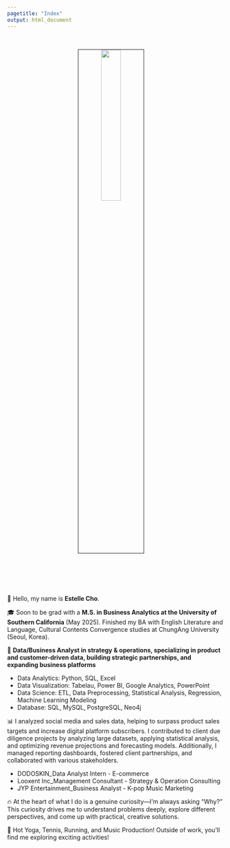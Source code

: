 ```yaml
---
pagetitle: "Index"
output: html_document
---
```


<link rel="stylesheet" href="styles.css" type="text/css">
<link rel="stylesheet" href="site_libs/academicons-1.9.1/css/academicons.min.css"/>

<br>

<p align="center">
<img src="images/profile.jpeg" style="width:30%; border:0.5px solid; margin-right: 20px" align="center">
</p>
<br>

<br><br><br>
📍 Hello, my name is **Estelle Cho**.

🎓 Soon to be grad with a **M.S. in Business Analytics at the University of Southern California** (May 2025). Finished my BA with English Literature and Language, Cultural Contents Convergence studies at ChungAng University (Seoul, Korea).

🌟 **Data/Business Analyst in strategy & operations, specializing in product and customer-driven data, building strategic partnerships, and expanding business platforms**

+ Data Analytics: Python, SQL, Excel
+ Data Visualization: Tabelau, Power BI, Google Analytics, PowerPoint
+ Data Science: ETL, Data Preprocessing, Statistical Analysis, Regression, Machine Learning Modeling
+ Database: SQL, MySQL, PostgreSQL, Neo4j

📊 I analyzed social media and sales data, helping to surpass product sales targets and increase digital platform subscribers. I contributed to client due diligence projects by analyzing large datasets, applying statistical analysis, and optimizing revenue projections and forecasting models. Additionally, I managed reporting dashboards, fostered client partnerships, and collaborated with various stakeholders.

+ DODOSKIN_Data Analyst Intern - E-commerce
+ Looxent Inc_Management Consultant - Strategy & Operation Consulting
+ JYP Entertainment_Business Analyst - K-pop Music Marketing

🔥 At the heart of what I do is a genuine curiosity—I’m always asking “Why?” This curiosity drives me to understand problems deeply, explore different perspectives, and come up with practical, creative solutions.

🧘️ Hot Yoga, Tennis, Running, and Music Production! Outside of work, you'll find me exploring exciting activities!

